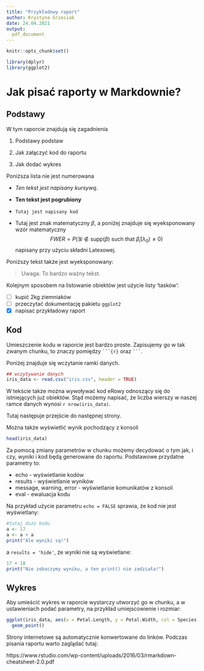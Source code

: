 ```yaml
---
title: "Przykładowy raport"
author: Krystyna Grzesiak
date: 24.04.2021
output:
  pdf_document
---
```


```r
knitr::opts_chunk$set()

library(dplyr)
library(ggplot2)

```

# Jak pisać raporty w Markdownie?

## Podstawy

W tym raporcie znajdują się zagadnienia

1.  Podstawy podstaw

2. Jak załączyć kod do raportu

3. Jak dodać wykres

Poniższa lista nie jest numerowana

- *Ten tekst jest napisany kursywą*.

- **Ten tekst jest pogrubiony**

- `Tutaj jest napisany kod`

- Tutaj jest znak matematyczny $\beta$, a poniżej znajduje się wyeksponowany wzór matematyczny 
$$FWER =P(\exists i\notin \text{supp}(\beta) \text{ such that } \hat{\beta}_i(\lambda_0) \neq 0)$$
napisany przy użyciu składni Latexowej.

Poniższy tekst także jest wyeksponowany:

> Uwaga: To bardzo ważny tekst.

Kolejnym sposobem na listowanie obiektów jest użycie listy 'tasków':

- [ ] kupić 2kg ziemniaków
- [ ] przeczytać dokumentację pakietu `ggplot2`
- [x] napisać przykładowy raport

## Kod

Umieszczenie kodu w raporcie jest bardzo proste. Zapisujemy go w tak zwanym chunku, 
to znaczy pomiędzy   `` ```{r}`` oraz `` ``` ``.

Poniżej znajduje się wczytanie ramki danych.

```r
## wczytywanie danych
iris_data <- read.csv("iris.csv", header = TRUE) 
```


W tekście także można wywoływać kod eRowy odnoszący się do istniejących już obiektów. Stąd możemy napisać, że liczba wierszy w naszej ramce danych wynosi `r nrow(iris_data)`.

Tutaj następuje przejście do następnej strony. 
\newpage


Można także wyświetlić wynik pochodzący z konsoli

```r
head(iris_data)
```


Za pomocą zmiany parametrów w chunku możemy decydować o tym jak, i czy, wyniki i kod będą generowane do raportu. 
Podstawowe przydatne parametry to:

- echo - wyświetlanie kodów
- results - wyświetlanie wyników
- message, warning, error - wyświetlanie komunikatów z konsoli
- eval - ewaluacja kodu

Na przykład użycie parametru `echo = FALSE` sprawia, że kod nie jest wyświetlany:

```r
#tutaj dużo kodu
a <- 17
a <- a + a
print("Ale wyniki są!")
```


a `results = 'hide'`, że wyniki nie są wyświetlane:

```r
17 + 18
print("Nie zobaczymy wyniku, a ten print() nie zadziała!")
```




## Wykres

Aby umieścić wykres w raporcie wystarczy utworzyć go w chunku, a w ustawieniach 
podać parametry, na przykład umiejscowienie i rozmiar:  

```r

ggplot(iris_data, aes(x = Petal.Length, y = Petal.Width, col = Species)) +
  geom_point()

```


Strony internetowe są automatycznie konwertowane do linków. Podczas pisania raportu warto zaglądać tutaj: 

https://www.rstudio.com/wp-content/uploads/2016/03/rmarkdown-cheatsheet-2.0.pdf


